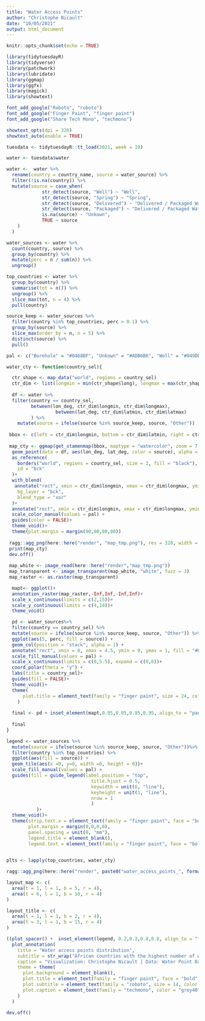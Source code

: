 ```yaml
---
title: "Water Access Points"
author: "Christophe Nicault"
date: "10/05/2021"
output: html_document
---
```


```r
knitr::opts_chunk$set(echo = TRUE)
```

```r

library(tidytuesdayR)
library(tidyverse)
library(patchwork)
library(lubridate)
library(ggmap)
library(ggfx)
library(magick)
library(showtext)

font_add_google("Roboto", "roboto")
font_add_google("Finger Paint", "finger paint")
font_add_google("Share Tech Mono", "techmono")

showtext_opts(dpi = 320)
showtext_auto(enable = TRUE)

```

```r

tuesdata <- tidytuesdayR::tt_load(2021, week = 19)

water <- tuesdata$water

```

```r

water <-  water %>%
  rename(country = country_name, source = water_source) %>%
  filter(!is.na(country)) %>%
  mutate(source = case_when(
             str_detect(source, "Well") ~ "Well",
             str_detect(source, "Spring") ~ "Spring",
             str_detect(source, "Delivered") ~ "Delivered / Packaged Water",
             str_detect(source, "Packaged") ~ "Delivered / Packaged Water",
             is.na(source) ~ "Unkown",
             TRUE ~ source
    )
  )

water_sources <- water %>%
  count(country, source) %>%
  group_by(country) %>%
  mutate(perc = n / sum(n)) %>%
  ungroup() 

top_countries <- water %>%
  group_by(country) %>%
  summarise(tot = n()) %>%
  ungroup() %>%
  slice_max(tot, n = 4) %>%
  pull(country)

source_keep <- water_sources %>%
  filter(country %in% top_countries, perc > 0.1) %>%
  group_by(source) %>%
  slice_max(order_by = n, n = 5) %>%
  distinct(source) %>%
  pull()

```

```r

pal <- c("Borehole" = "#0468BF", "Unkown" = "#ADB6B6", "Well" = "#049DBF", "Spring" = "#234025", "Rainwater Harvesting" = "#5E7330","Other" = "#8C4332") 

```


```r

water_cty <- function(country_sel){

  ctr_shape <- map_data("world", regions = country_sel)
  ctr_dim <- list(longmin = min(ctr_shape$long), longmax = max(ctr_shape$long), latmin = min(ctr_shape$lat), latmax = max(ctr_shape$lat))
  
  df <- water %>%
  filter(country == country_sel,
         between(lon_deg, ctr_dim$longmin, ctr_dim$longmax),
                  between(lat_deg, ctr_dim$latmin, ctr_dim$latmax)
         ) %>%
    mutate(source = ifelse(source %in% source_keep, source, "Other"))
  
 bbox <- c(left = ctr_dim$longmin, bottom = ctr_dim$latmin, right = ctr_dim$longmax, top = ctr_dim$latmax)
  
 map_cty <- ggmap(get_stamenmap(bbox, maptype = "watercolor", zoom = 7, crop = TRUE), extent = "normal") +
  geom_point(data = df, aes(lon_deg, lat_deg, color = source), alpha = 0.2, size = 0.4) +
  as_reference(
    borders("world", regions = country_sel, size = 2, fill = "black"),
    id = "bck"
  )+
  with_blend(
   annotate("rect", xmin = ctr_dim$longmin, xmax = ctr_dim$longmax, ymin = ctr_dim$latmin, ymax = ctr_dim$latmax, fill = "white", size = 0, color = "white"),
    bg_layer = "bck",
    blend_type = "xor"
  )+
  annotate("rect", xmin = ctr_dim$longmin, xmax = ctr_dim$longmax, ymin = ctr_dim$latmin, ymax = ctr_dim$latmax, size = 3, color = "white", fill = NA)+
  scale_color_manual(values = pal) +
  guides(color = FALSE)+
  theme_void()+
  theme(plot.margin = margin(80,80,80,80)) 
 
 ragg::agg_png(here::here("render", "map_tmp.png"), res = 320, width = 10, height = 10, units = "in")
 print(map_cty)
 dev.off()
 
 map_white <- image_read(here::here("render","map_tmp.png"))
 map_transparent <- image_transparent(map_white, "white", fuzz = 3)
 map_raster <- as.raster(map_transparent)

  mapt<- ggplot()+
  annotation_raster(map_raster,-Inf,Inf,-Inf,Inf)+
  scale_x_continuous(limits = c(2,15))+
  scale_y_continuous(limits = c(4,14))+
  theme_void()

  pd <- water_sources%>%
  filter(country == country_sel) %>%
  mutate(source = ifelse(source %in% source_keep, source, "Other")) %>%
  ggplot(aes(5, perc, fill = source)) +
  geom_col(position = "stack", alpha = 1) +
  annotate("rect", xmin = 0, xmax = 4.5, ymin = 0, ymax = 1, fill = "#05C7F2")+
  scale_fill_manual(values = pal) +
  scale_x_continuous(limits = c(0,5.5), expand = c(0,0))+
  coord_polar(theta = "y") +
  labs(title = country_sel)+
  guides(fill = FALSE)+
  theme_void()+
  theme(
      plot.title = element_text(family = "finger paint", size = 24, color = "grey40", hjust = 0.5, face = "bold", margin = margin(0,0,-35,0)),
    )
    
  final <- pd + inset_element(mapt,0.05,0.05,0.95,0.95, align_to = "panel")
 
  final
}

```


```r

legend <- water_sources %>%
  mutate(source = ifelse(source %in% source_keep, source, "Other"))%>%
  filter(country %in% top_countries) %>%
  ggplot(aes(fill = source)) +
  geom_tile(aes(x =0, y=0, width =0, height = 0))+
  scale_fill_manual(values = pal) +
  guides(fill = guide_legend(label.position = "top",
                               title.hjust = 0.5,
                               keywidth = unit(6, "line"),
                               keyheight = unit(1, "line"),
                               nrow = 1
                               )
           )+
  theme_void()+
  theme(strip.text.x = element_text(family = "finger paint", face = "bold", size = 12, color = "black"),
        plot.margin = margin(0,0,0,0),
        panel.spacing = unit(0, "mm"),
        legend.title = element_blank(),
        legend.text = element_text(family = "finger paint", face = "bold", size = 12, color = "black"))
  
```

```r

plts <- lapply(top_countries, water_cty)

ragg::agg_png(here::here("render", paste0("water_access_points_", format(Sys.time(), "%Y%m%d_%H%M%S"), ".png")), res = 320, width = 10, height = 12, units = "in")

layout_map <- c(
  area(t = 1, l = 1, b = 5, r = 4),
  area(t = 6, l = 1, b = 10, r = 4)
)

layout_title <- c(
  area(t = 1, l = 1, b = 2, r = 4),
  area(t = 3, l = 1, b = 15, r = 4)
)

((plot_spacer() +  inset_element(legend, 0.2,0.3,0.8,0.8, align_to = "full")) / ((plts[[1]] + plts[[2]]) / (plts[[3]] + plts[[4]]) + plot_layout(design = layout_map))) + plot_layout(design = layout_title) +
  plot_annotation(
    title = "Water access points distribution",
    subtitle = str_wrap("African countries with the highest number of water access points. The donuts chart show the distribution by type of water source, the maps show their location.", 90),
    caption = "Visualization: Christophe Nicault | Data: Water Point Data Exchange WPDx",
    theme = theme(
      plot.background = element_blank(),
      plot.title = element_text(family = "finger paint", face = "bold", size = 22, color = "black", hjust = 0.5, margin = margin(5,0,10,0)),
      plot.subtitle = element_text(family = "roboto", size = 14, color = "black", hjust = 0.5),
      plot.caption = element_text(family = "techmono", color = "grey40", size = 11, hjust = 0.98)
    )
  )

dev.off()

```


